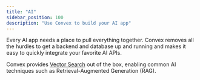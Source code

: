 ```yaml
---
title: "AI"
sidebar_position: 100
description: "Use Convex to build your AI app"
---
```


Every AI app needs a place to pull everything together. Convex removes all the
hurdles to get a backend and database up and running and makes it easy to
quickly integrate your favorite AI APIs.

Convex provides [Vector Search](search/vector-search) out of the box, enabling
common AI techniques such as Retrieval-Augmented Generation (RAG).

<StackPosts query="llms" />
